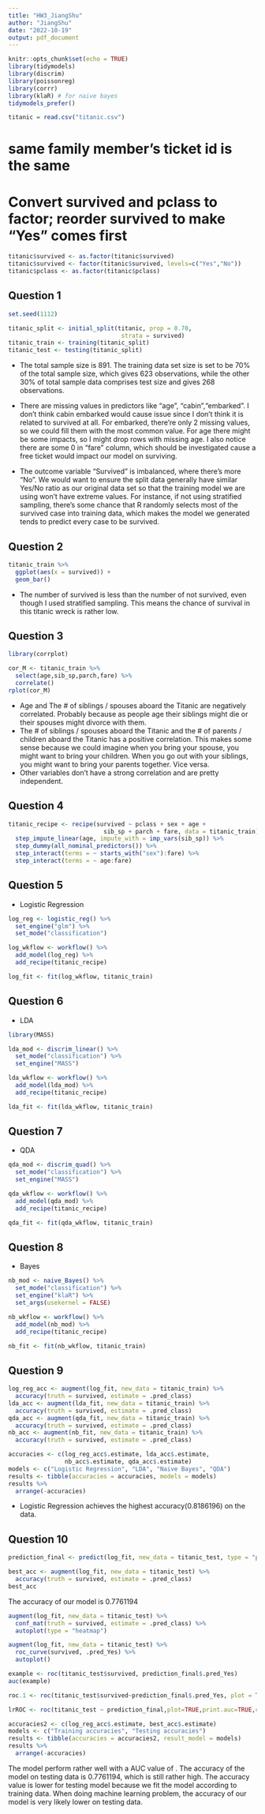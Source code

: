 ```yaml
---
title: "HW3_JiangShu"
author: "JiangShu"
date: "2022-10-19"
output: pdf_document
---
```


```r
knitr::opts_chunk$set(echo = TRUE)
library(tidymodels)
library(discrim)
library(poissonreg)
library(corrr)
library(klaR) # for naive bayes
tidymodels_prefer()
```

```r
titanic = read.csv("titanic.csv")
```

# same family member's ticket id is the same

# Convert survived and pclass to factor; reorder survived to make "Yes" comes first
```r

titanic$survived <- as.factor(titanic$survived)
titanic$survived <- factor(titanic$survived, levels=c("Yes","No"))
titanic$pclass <- as.factor(titanic$pclass)


```

## Question 1

```r
set.seed(1112)

titanic_split <- initial_split(titanic, prop = 0.70,
                                strata = survived)
titanic_train <- training(titanic_split)
titanic_test <- testing(titanic_split)

```

- The total sample size is 891. The training data set size is set to be 70% of the total sample size, which gives 623 observations, while the other 30% of total sample data comprises test size and gives 268 observations.

- There are missing values in predictors like "age", "cabin","embarked". I don't think cabin embarked would cause issue since I don't think it is related to survived at all. For embarked, there're only 2 missing values, so we could fill them with the most common value. For age there might be some impacts, so I might drop rows with missing age. I also notice there are some 0 in "fare" column, which should be investigated cause a free ticket would impact our model on surviving. 

- The outcome variable "Survived" is imbalanced, where there's more "No". We would want to ensure the split data generally have similar Yes/No ratio as our original data set  so that the training model we are using won't have extreme values. For instance, if not using stratified sampling, there's some chance that R randomly selects most of the survived case into training data, which makes the model we generated tends to predict every case to be survived.

## Question 2

```r
titanic_train %>% 
  ggplot(aes(x = survived)) +
  geom_bar()

```

- The number of survived is less than the number of not survived, even though I used stratified sampling. This means the chance of survival in this titanic wreck is rather low. 

## Question 3

```r
library(corrplot)
```

```r

cor_M <- titanic_train %>%
  select(age,sib_sp,parch,fare) %>%
  correlate()
rplot(cor_M)
```


-  Age and The # of siblings / spouses aboard the Titanic are negatively correlated. Probably because as people age their siblings might die or their spouses might divorce with them.
- The # of siblings / spouses aboard the Titanic and the # of parents / children aboard the Titanic has a positive correlation. This makes some sense because we could imagine when you bring your spouse, you might want to bring your children. When you go out with your siblings, you might want to bring your parents together. Vice versa. 
- Other variables don't have a strong correlation and are pretty independent. 

## Question 4

```r
titanic_recipe <- recipe(survived ~ pclass + sex + age + 
                           sib_sp + parch + fare, data = titanic_train) %>% 
  step_impute_linear(age, impute_with = imp_vars(sib_sp)) %>% 
  step_dummy(all_nominal_predictors()) %>% 
  step_interact(terms = ~ starts_with("sex"):fare) %>%
  step_interact(terms = ~ age:fare)
```

## Question 5
- Logistic Regression
```r
log_reg <- logistic_reg() %>% 
  set_engine("glm") %>% 
  set_mode("classification")

log_wkflow <- workflow() %>% 
  add_model(log_reg) %>% 
  add_recipe(titanic_recipe)

log_fit <- fit(log_wkflow, titanic_train)
```

## Question 6
- LDA
```r
library(MASS)
```
```r
lda_mod <- discrim_linear() %>% 
  set_mode("classification") %>% 
  set_engine("MASS")

lda_wkflow <- workflow() %>% 
  add_model(lda_mod) %>% 
  add_recipe(titanic_recipe)

lda_fit <- fit(lda_wkflow, titanic_train)
```

## Question 7
- QDA
```r
qda_mod <- discrim_quad() %>% 
  set_mode("classification") %>% 
  set_engine("MASS")

qda_wkflow <- workflow() %>% 
  add_model(qda_mod) %>% 
  add_recipe(titanic_recipe)

qda_fit <- fit(qda_wkflow, titanic_train)
```

## Question 8
- Bayes
```r
nb_mod <- naive_Bayes() %>% 
  set_mode("classification") %>% 
  set_engine("klaR") %>% 
  set_args(usekernel = FALSE) 

nb_wkflow <- workflow() %>% 
  add_model(nb_mod) %>% 
  add_recipe(titanic_recipe)

nb_fit <- fit(nb_wkflow, titanic_train)
```

## Question 9

```r
log_reg_acc <- augment(log_fit, new_data = titanic_train) %>%
  accuracy(truth = survived, estimate = .pred_class)
lda_acc <- augment(lda_fit, new_data = titanic_train) %>%
  accuracy(truth = survived, estimate = .pred_class)
qda_acc <- augment(qda_fit, new_data = titanic_train) %>%
  accuracy(truth = survived, estimate = .pred_class)
nb_acc <- augment(nb_fit, new_data = titanic_train) %>%
  accuracy(truth = survived, estimate = .pred_class)

accuracies <- c(log_reg_acc$.estimate, lda_acc$.estimate, 
                nb_acc$.estimate, qda_acc$.estimate)
models <- c("Logistic Regression", "LDA", "Naive Bayes", "QDA")
results <- tibble(accuracies = accuracies, models = models)
results %>% 
  arrange(-accuracies)
```

- Logistic Regression achieves the highest accuracy(0.8186196) on the data.

## Question 10


```r
prediction_final <- predict(log_fit, new_data = titanic_test, type = "prob")
```


```r

best_acc <- augment(log_fit, new_data = titanic_test) %>%
  accuracy(truth = survived, estimate = .pred_class)
best_acc
``` 

The accuracy of our model is 0.7761194

```r
augment(log_fit, new_data = titanic_test) %>%
  conf_mat(truth = survived, estimate = .pred_class) %>%
  autoplot(type = "heatmap")
```

```r
augment(log_fit, new_data = titanic_test) %>%
  roc_curve(survived, .pred_Yes) %>%
  autoplot()
```
```r
example <- roc(titanic_test$survived, prediction_final$.pred_Yes)
auc(example)

```

```r

roc.1 <- roc(titanic_test$survived~prediction_final$.pred_Yes, plot = TRUE, print.auc = TRUE )
```
```r
lrROC <- roc(titanic_test ~ prediction_final,plot=TRUE,print.auc=TRUE,col="green",lwd =4,legacy.axes=TRUE,main="ROC Curves")
```


```r
accuracies2 <- c(log_reg_acc$.estimate, best_acc$.estimate)
models <- c("Training accuracies", "Testing accuracies")
results <- tibble(accuracies = accuracies2, result_model = models)
results %>% 
  arrange(-accuracies)
```

The model perform rather well with a AUC value of . The accuracy of the model on testing data is 0.7761194, which is still rather high. The accuracy value is lower for testing model because we fit the model according to training data. When doing machine learning problem, the accuracy of our model is very likely lower on testing data.


